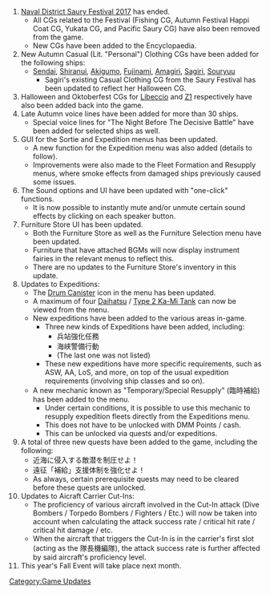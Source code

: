 #[[Naval District Saury Festival|Naval District Saury Festival 2017]] has ended.
#*All CGs related to the Festival (Fishing CG, Autumn Festival Happi Coat CG, Yukata CG, and Pacific Saury CG) have also been removed from the game.
#*New CGs have been added to the Encyclopaedia.
#New Autumn Casual (Lit. "Personal") Clothing CGs have been added for the following ships:
#*[[Sendai]], [[Shiranui]], [[Akigumo]], [[Fujinami]], [[Amagiri]], [[Sagiri]], [[Souryuu]]
#**Sagiri's existing Casual Clothing CG from the Saury Festival has been updated to reflect her Halloween CG.
#Halloween and Oktoberfest CGs for [[Libeccio]] and [[Z1]] respectively have also been added back into the game.
#Late Autumn voice lines have been added for more than 30 ships.
#*Special voice lines for "The Night Before The Decisive Battle" have been added for selected ships as well.
#GUI for the Sortie and Expedition menus has been updated.
#*A new function for the Expedition menu was also added (details to follow).
#*Improvements were also made to the Fleet Formation and Resupply menus, where smoke effects from damaged ships previously caused some issues.
#The Sound options and UI have been updated with "one-click" functions.
#*It is now possible to instantly mute and/or unmute certain sound effects by clicking on each speaker button.
#Furniture Store UI has been updated.
#*Both the Furniture Store as well as the Furniture Selection menu have been updated.
#*Furniture that have attached BGMs will now display instrument fairies in the relevant menus to reflect this.
#*There are no updates to the Furniture Store's inventory in this update.
#Updates to Expeditions:
#*The [[Drum Canister]] icon in the menu has been updated.
#*A maximum of four [[Daihatsu]] / [[Type 2 Ka-Mi Tank]] can now be viewed from the menu.
#*New expeditions have been added to the various areas in-game.
#**Three new kinds of Expeditions have been added, including:
#***兵站強化任務
#***海峡警備行動
#***(The last one was not listed)
#**These new expeditions have more specific requirements, such as ASW, AA, LoS, and more, on top of the usual expedition requirements (involving ship classes and so on).
#*A new mechanic known as "Temporary/Special Resupply" (臨時補給) has been added to the menu.
#**Under certain conditions, it is possible to use this mechanic to resupply expedition fleets directly from the Expeditions menu.
#**This does not have to be unlocked with DMM Points / cash.
#**This can be unlocked via quests and/or expeditions.
#A total of three new quests have been added to the game, including the following:
#*近海に侵入する敵潜を制圧せよ！
#*遠征「補給」支援体制を強化せよ！ 
#*As always, certain prerequisite quests may need to be cleared before these quests are unlocked.
#Updates to Aicraft Carrier Cut-Ins:
#*The proficiency of various aircraft involved in the Cut-In attack (Dive Bombers / Torpedo Bombers / Fighters / Etc.) will now be taken into account when calculating the attack success rate / critical hit rate / critical hit damage / etc.
#*When the aircraft that triggers the Cut-In is in the carrier's first slot (acting as the 隊長機編隊), the attack success rate is further affected by said aircraft's proficiency level.
#This year's Fall Event will take place next month.

[[Category:Game Updates]]